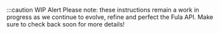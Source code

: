 :::caution WIP Alert
Please note: these instructions remain a work in progress as we continue to evolve, refine and perfect the Fula API.  Make sure to check back soon for more details!
